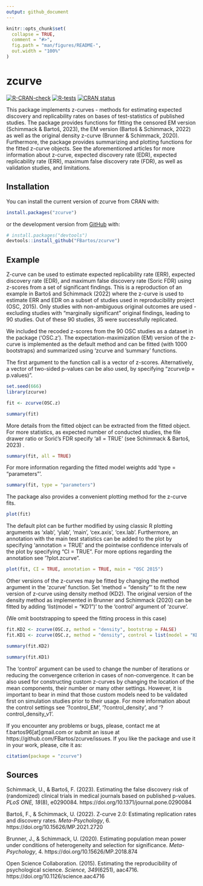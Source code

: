 ```yaml
---
output: github_document
---
```


<!-- README.md is generated from README.Rmd. Please edit that file -->

```r
knitr::opts_chunk$set(
  collapse = TRUE,
  comment = "#>",
  fig.path = "man/figures/README-",
  out.width = "100%"
)
```

# zcurve

<!-- badges: start -->
[![R-CRAN-check](https://github.com/FBartos/zcurve/workflows/R-CMD-check/badge.svg)](https://github.com/FBartos/zcurve/actions)
[![R-tests](https://github.com/FBartos/zcurve/workflows/R-CMD-tests/badge.svg)](https://github.com/FBartos/zcurve/actions)
[![CRAN status](https://www.r-pkg.org/badges/version/zcurve)](https://CRAN.R-project.org/package=zcurve)
<!-- badges: end -->

This package implements z-curves - methods for estimating expected discovery 
and replicability rates on bases of test-statistics of published studies. The package 
provides functions for fitting the censored EM version (Schimmack & Bartoš, 2023), 
the EM version (Bartoš & Schimmack, 2022) as well as the original density z-curve (Brunner & Schimmack, 2020). 
Furthermore, the package provides summarizing and plotting functions for the 
fitted z-curve objects. See the aforementioned articles for more information about 
z-curve, expected discovery rate (EDR), expected replicability rate (ERR), 
maximum false discovery rate (FDR), as well as validation studies, and limitations.

## Installation

You can install the current version of zcurve from CRAN with:

``` r
install.packages("zcurve")
```

or the development version from [GitHub](https://github.com/) with:

``` r
# install.packages("devtools")
devtools::install_github("FBartos/zcurve")
```

## Example

Z-curve can be used to estimate expected replicability rate (ERR), expected discovery rate (EDR), and 
maximum false discovery rate (Soric FDR) using z-scores from a set of significant findings. 
This is a reproduction of an example in Bartoš and Schimmack 
(2022) where the z-curve is used to estimate ERR and EDR on a subset of studies used in 
reproducibility project (OSC, 2015). Only studies with non-ambiguous original outcomes are used 
- excluding studies with "marginally significant" original findings, leading to 90 studies. Out of these
90 studies, 35 were successfully replicated.

We included the recoded z-scores from the 90 OSC studies as a dataset in the package ('OSC.z'). The 
expectation-maximization (EM) version of the z-curve is implemented as the default method and can be
fitted (with 1000 bootstraps) and summarized using 'zcurve and 'summary' functions.

The first argument to the function call is a vector of z-scores. Alternatively, a vector of two-sided 
p-values can be also used, by specifying "zcurve(p = p.values)".

```r
set.seed(666)
library(zcurve)

fit <- zcurve(OSC.z)

summary(fit)
```

More details from the fitted object can be extracted from the fitted object. For more statistics, as 
expected number of conducted studies, the file drawer ratio or Sorić's FDR specify 'all = TRUE' (see Schimmack & Bartoš, 2023) .

```r
summary(fit, all = TRUE)
```

For more information regarding the fitted model weights add 'type = "parameters"'.

```r
summary(fit, type = "parameters")
```

The package also provides a convenient plotting method for the z-curve fits. 

```r
plot(fit)
```

The default plot can be further modified by using classic R plotting arguments as 'xlab', 'ylab',
'main', 'cex.axis', 'cex.lab'. Furthermore, an annotation with the main test statistics can be 
added to the plot by specifying 'annotation = TRUE' and the pointwise confidence intervals of the
plot by specifying "CI = TRUE". For more options regarding the annotation see '?plot.zcurve". 

```r
plot(fit, CI = TRUE, annotation = TRUE, main = "OSC 2015")
```

Other versions of the z-curves may be fitted by changing the method argument in the 'zcurve' function.
Set 'method = "density"' to fit the new version of z-curve using density method (KD2). The original 
version of the density method as implemented in Brunner and Schimmack (2020) can be fitted by adding
'list(model = "KD1")' to the 'control' argument of 'zcurve'.

(We omit bootstrapping to speed the fitting process in this case)

```r
fit.KD2 <- zcurve(OSC.z, method = "density", bootstrap = FALSE)
fit.KD1 <- zcurve(OSC.z, method = "density", control = list(model = "KD1"), bootstrap = FALSE)

summary(fit.KD2)

summary(fit.KD1)
```

The 'control' argument can be used to change the number of iterations or reducing the convergence 
criterion in cases of non-convergence. It can be also used for constructing custom z-curves by 
changing the location of the mean components, their number or many other settings. However, it is 
important to bear in mind that those custom models need to be validated first on simulation studies 
prior to their usage. For more information about the control settings see '?control_EM', '?control_density', 
and '?control_density_v1'.

If you encounter any problems or bugs, please, contact me at f.bartos96[at]gmail.com or submit an issue at
https://github.com/FBartos/zcurve/issues. If you like the package and use it in your work, please, cite it
as:
```r
citation(package = "zcurve")
```


## Sources
Schimmack, U., & Bartoš, F. (2023). Estimating the false discovery risk of (randomized) clinical trials in medical journals based on published p-values. _PLoS ONE, 18_(8), e0290084. https://doi.org/10.1371/journal.pone.0290084

Bartoš, F., & Schimmack, U. (2022). Z-curve 2.0: Estimating replication rates and discovery rates. _Meta-Psychology_, 6. https://doi.org/10.15626/MP.2021.2720

Brunner, J., & Schimmack, U. (2020). Estimating population mean power under conditions of heterogeneity and selection for significance. _Meta-Psychology_, 4. https://doi.org/10.15626/MP.2018.874

Open Science Collaboration. (2015). Estimating the reproducibility of psychological science. _Science, 349_(6251), aac4716. https://doi.org/10.1126/science.aac4716

